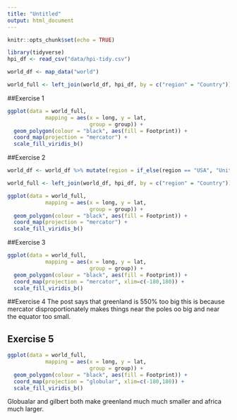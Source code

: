 ```yaml
---
title: "Untitled"
output: html_document
---
```


```r
knitr::opts_chunk$set(echo = TRUE)
```

```r
library(tidyverse)
hpi_df <- read_csv("data/hpi-tidy.csv")

world_df <- map_data("world")

world_full <- left_join(world_df, hpi_df, by = c("region" = "Country"))

```

##Exercise 1
```r
ggplot(data = world_full,
            mapping = aes(x = long, y = lat,
                          group = group)) +
  geom_polygon(colour = "black", aes(fill = Footprint)) +
  coord_map(projection = "mercator") +
  scale_fill_viridis_b()
```

##Exercise 2
```r
world_df <- world_df %>% mutate(region = if_else(region == "USA", "United States of America", region))

world_full <- left_join(world_df, hpi_df, by = c("region" = "Country"))

ggplot(data = world_full,
            mapping = aes(x = long, y = lat,
                          group = group)) +
  geom_polygon(colour = "black", aes(fill = Footprint)) +
  coord_map(projection = "mercator") +
  scale_fill_viridis_b()
```

##Exercise 3
```r
ggplot(data = world_full,
            mapping = aes(x = long, y = lat,
                          group = group)) +
  geom_polygon(colour = "black", aes(fill = Footprint)) +
  coord_map(projection = "mercator", xlim=c(-180,180)) +
  scale_fill_viridis_b()
```

##Exercise 4
The post says that greenland is 550% too big this is because mercator disproportionately makes things near the poles oo big and near the equator too small.

## Exercise 5
```r
ggplot(data = world_full,
            mapping = aes(x = long, y = lat,
                          group = group)) +
  geom_polygon(colour = "black", aes(fill = Footprint)) +
  coord_map(projection = "globular", xlim=c(-180,180)) +
  scale_fill_viridis_b()
```
Globualar and gilbert both make greenland much much smaller and africa much larger.

